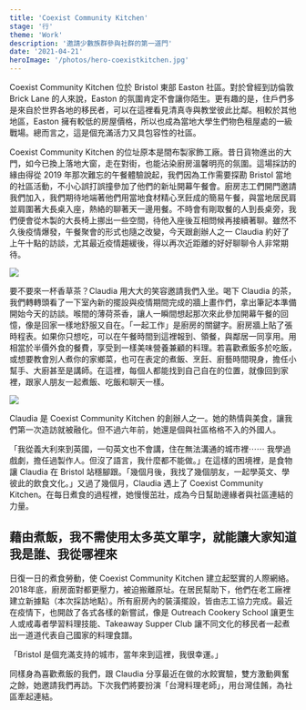 ```yaml
---
title: 'Coexist Community Kitchen'
stage: '行'
theme: 'Work'
description: '邀請少數族群參與社群的第一道門'
date: '2021-04-21'
heroImage: '/photos/hero-coexistkitchen.jpg'
---
```

Coexist Community Kitchen 位於 Bristol 東部 Easton 社區。對於曾經到訪倫敦 Brick Lane 的人來說，Easton 的氛圍肯定不會讓你陌生。更有趣的是，住戶們多是來自於世界各地的移民者，可以在這裡看見清真寺與教堂彼此比鄰。相較於其他地區，Easton 擁有較低的房屋價格，所以也成為當地大學生們物色租屋處的一級戰場。總而言之，這是個充滿活力又具包容性的社區。

Coexist Community Kitchen 的位址原本是間布製家飾工廠。昔日貨物進出的大門，如今已換上落地大窗，走在對街，也能沾染廚房溫馨明亮的氛圍。這場採訪的緣由得從 2019 年那次難忘的午餐體驗說起，我們因為工作需要探勘 Bristol 當地的社區活動，不小心誤打誤撞參加了他們的新址開幕午餐會。廚房志工們開門邀請我們加入，我們期待地端著他們用當地食材精心烹飪成的簡易午餐，與當地居民肩並肩圍著大長桌入座，熱絡的聊著天一邊用餐。不時會有剛取餐的人到長桌旁，我們便會從木製的大長椅上挪出一些空間，待他入座後互相問候再接續著聊。雖然不久後疫情爆發，午餐聚會的形式也隨之改變，今天跟創辦人之一 Claudia 約好了上午十點的訪談，尤其最近疫情趨緩後，得以再次近距離的好好聊聊令人非常期待。

![](/photos/coexistkitchen-menu.jpg)

要不要來一杯香草茶？Claudia 用大大的笑容邀請我們入坐。喝下 Claudia 的茶，我們轉轉頭看了一下室內新的擺設與疫情期間完成的牆上畫作們，拿出筆記本準備開始今天的訪談。喉間的薄荷茶香，讓人一瞬間想起那次來此參加開幕午餐的回憶，像是回家一樣地舒服又自在。「一起工作」是廚房的關鍵字。廚房牆上貼了張時程表。如果你只想吃，可以在午餐時間到這裡報到、領餐，與鄰居一同享用。用相當於半價外食的餐費，享受到一樣美味營養兼顧的料理。若喜歡煮飯多於吃飯，或想要教會別人煮你的家鄉菜，也可在表定的煮飯、烹飪、廚藝時間現身，擔任小幫手、大廚甚至是講師。在這裡，每個人都能找到自己自在的位置，就像回到家裡，跟家人朋友一起煮飯、吃飯和聊天一樣。

![](/photos/coexistkitchen-claudia.jpg)

Claudia 是 Coexist Community Kitchen 的創辦人之一。她的熱情與美食，讓我們第一次造訪就被融化。但不過六年前，她還是個與社區格格不入的外國人。

「我從義大利來到英國，一句英文也不會講，住在無法溝通的城市裡⋯⋯ 我學過戲劇，擔任過製作人。但沒了語言，我什麼都不能做。」在這樣的困境裡，是食物讓 Claudia 在 Bristol 站穩腳跟。「幾個月後，我找了幾個朋友，一起學英文、學彼此的飲食文化。」又過了幾個月，Claudia 遇上了 Coexist Community Kitchen。在每日煮食的過程裡，她慢慢茁壯，成為今日幫助邊緣者與社區連結的力量。

## 藉由煮飯，我不需使用太多英文單字，就能讓大家知道我是誰、我從哪裡來

日復一日的煮食勞動，使 Coexist Community Kitchen 建立起堅實的人際網絡。2018年底，廚房面對都更壓力，被迫搬離原址。在居民幫助下，他們在老工廠裡建立新據點（本次採訪地點）。所有廚房內的裝潢擺設，皆由志工協力完成。最近在疫情下，也開啟了各式各樣的新嘗試，像是 Outreach Cookery School 讓更生人或戒毒者學習料理技能、Takeaway Supper Club 讓不同文化的移民者一起煮出一道道代表自己國家的料理食譜。

「Bristol 是個充滿支持的城市，當年來到這裡，我很幸運。」

同樣身為喜歡煮飯的我們，跟 Claudia 分享最近在做的水餃實驗，雙方激動興奮之餘，她邀請我們再訪。下次我們將要扮演「台灣料理老師」，用台灣佳餚，為社區牽起連結。